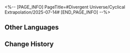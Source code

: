 <%-- [PAGE_INFO]
PageTitle=#Divergent Universe/Cyclical Extrapolation/2025-07-14#
[END_PAGE_INFO] --%>
{{Event
|name              = Cyclical Extrapolation: Fallen Dream
|image             = Event Cyclical Extrapolation Fallen Dream.png
|type              = Cyclical Extrapolation
|time_known        = yes
|time_start        = 2025-07-14 04:00:00
|time_end          = 2025-07-21 03:59:59
}}

{{Cyclical Extrapolation
|boons      = Meeting Death's Palm
|curios     = Self-Amusement
|equations  = Sky Priest;; Coronal Phoenix;; Kremnos Vanguards;; Radiant Jellyfish
|trailblaze = 
|rewards    = Relic Remains*30; Lost Crystal*3
|boss_1_1   = Stormbringer; Disciples of Sanctus Medicus: Shape Shifter; Senior Staff: Team Leader; Dreamjolt Troupe's Sweet Gorilla; "Past Confined and Caged"
|boss_1_2   = Automaton Grizzly (Bug); Frigid Prowler (Bug); Disciples of Sanctus Medicus: Shape Shifter (Bug); Aurumaton Gatekeeper (Bug); Senior Staff: Team Leader (Bug); Dreamjolt Troupe's Beyond Overcooked (Bug); Dreamjolt Troupe's Sweet Gorilla (Bug); "Past Confined and Caged" (Bug); Memory Zone Meme "Shell of Faded Rage" (Bug); Howling Casket (Bug); Furiae Praetor (Bug)
|boss_2_1   = Voidranger: Trampler (Bug); Disciples of Sanctus Medicus: Shape Shifter (Bug); Senior Staff: Team Leader (Bug); Dreamjolt Troupe's Sweet Gorilla (Bug); "Past Confined and Caged" (Bug)
|boss_2_2   = Svarog (Complete); Abundant Ebon Deer (Complete); Swarm: True Sting (Complete); Argenti (Complete)
|boss_3     = Wonder Forest's Banacademic Office Staff (Complete)
|rules      = You will not obtain Equations after achieving victory in "Boss" Domains; Obtain this week's Preset Constructs upon entering the First Plane
|root       = Divergent Universe: Protean Hero
}}

==Other Languages==
{{Other Languages
|en   = Cyclical Extrapolation: Fallen Dream
|zhs  = 周期演算：陨落的梦
|zht  = 週期演算：隕落的夢
|ja   = 周期演算：殞落の夢
|ko   = 주기 연산: 추락한 꿈
|es   = Cálculo periódico: Sueños desplomados
|fr   = Calcul cyclique&nbsp;: Rêve déchu
|ru   = Цикличное вычисление: Павший сон
|th   = การคำนวณแบบรอบ: ฝันสลาย
|vi   = Ngoại Suy Chu Kỳ: Giấc Mơ Tàn Lụi
|de   = Zyklische Berechnung: Gefallener Traum
|id   = Kalkulasi Siklus: Mimpi yang Gugur
|pt   = Extrapolação Cíclica: Sonho Caído
}}

==Change History==
{{Change History|3.4}}